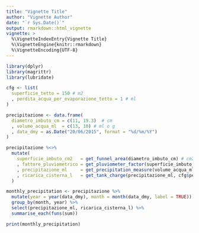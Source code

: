 ```yaml
---
title: "Vignette Title"
author: "Vignette Author"
date: "`r Sys.Date()`"
output: rmarkdown::html_vignette
vignette: >
  %\VignetteIndexEntry{Vignette Title}
  %\VignetteEngine{knitr::rmarkdown}
  %\VignetteEncoding{UTF-8}
---
```


```r
library(dplyr)
library(magrittr)
library(lubridate)

cfg <- list(
  superficie_tetto = 150 # m2
  , perdita_acqua_per_evaporazione_tetto = 1 # ml
)

precipitazione <- data.frame(
  diametro_imbuto_cm = c(11, 19.3)  # cm
  , volume_acqua_ml  = c(13, 10) # ml o g
  , data_dmy = as.Date("20/06/2015", format = "%d/%m/%Y")
)

precipitazione %<>%
  mutate(
    superficie_imbuto_cm2   = get_funnel_area(diametro_imbuto_cm) # cm2
    , fattore_pluviometrico = get_pluviometer_factor(superficie_imbuto_cm2) # 1/m2
    , precipitazione_ml     = get_precipitation_measure(volume_acqua_ml, fattore_pluviometrico) # ml o l/m2
    , ricarica_cisterna_l   = get_tank_charge(precipitazione_ml, cfg$perdita_acqua_per_evaporazione_tetto, cfg$superficie_tetto) # m3
  )

monthly_precipitation <- precipitazione %>%
  mutate(year = year(data_dmy), month = month(data_dmy, label = TRUE)) %>%
  group_by(month, year) %>%
  select(precipitazione_ml, ricarica_cisterna_l) %>%
  summarise_each(funs(sum))

print(monthly_precipitation)
```
